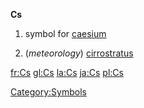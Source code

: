 '''Cs'''

# {{chemistry}} symbol for [[caesium]]
# (''meteorology'') [[cirrostratus]]
[[Category:Symbols]]

[[fr:Cs]]
[[gl:Cs]]
[[la:Cs]]
[[ja:Cs]]
[[pl:Cs]]
